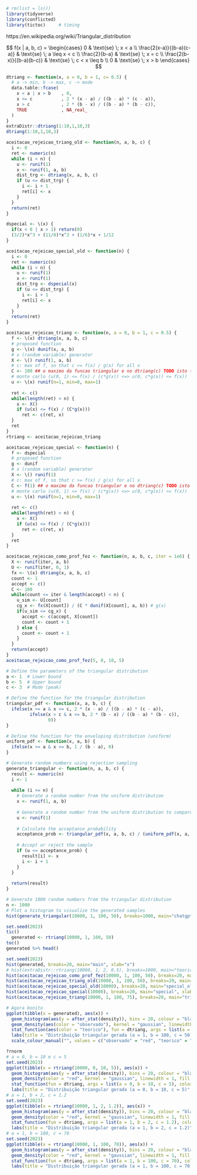 ```r
# rm(list = ls())
library(tidyverse)
library(conflicted)
library(tictoc)     # timing
```


https://en.wikipedia.org/wiki/Triangular_distribution

$$
f(x | a, b, c) = 
\begin{cases}
  0                         & \text{se} \; x < a \\
  \frac{2(x-a)}{(b-a)(c-a)} & \text{se} \; a \leq x < c \\
  \frac{2}{b-a}             & \text{se} \; x = c \\
  \frac{2(b-x)}{(b-a)(b-c)} & \text{se} \; c < x \leq b \\
  0                         & \text{se} \; x > b
\end{cases}
$$

```r
dtriang <- function(x, a = 0, b = 1, c= 0.5) {
  # a -> min, b -> max, c -> mode
  data.table::fcase(
    x < a | x > b    , 0,
    x <= c           , 2 * (x - a) / ((b - a) * (c - a)),
    x > c            , 2 * (b - x) / ((b - a) * (b - c)),
    TRUE             , NA_real_
  )
}
extraDistr::dtriang(1:10,1,10,3)
dtriang(1:10,1,10,3)
```

```r
aceitacao_rejeicao_triang_old <- function(n, a, b, c) {
  i <- 0
  ret <- numeric(n)
  while (i < n) {
    u <- runif(1)
    x <- runif(1, a, b)
    dist_trg <- dtriang(x, a, b, c)
    if (u <= dist_trg) {
      i <- i + 1
      ret[i] <- x
    }
  }
  return(ret)
}

dspecial <- \(x) {
  if(x < 0 | x > 1) return(0)
  (3/2)*x^3 + (11/8)*x^2 + (1/6)*x + 1/12
}

aceitacao_rejeicao_special_old <- function(n) {
  i <- 0
  ret <- numeric(n)
  while (i < n) {
    u <- runif(1)
    x <- runif(1)
    dist_trg <- dspecial(x)
    if (u <= dist_trg) {
      i <- i + 1
      ret[i] <- x
    }
  }
  return(ret)
}

aceitacao_rejeicao_triang <- function(n, a = 0, b = 1, c = 0.5) {
  f <- \(x) dtriang(x, a, b, c)
  # proposed function
  g <- \(x) dunif(x, a, b)
  # x (random variable) generator 
  X <- \() runif(1, a, b)
  # c: max of f, so that c >= f(x) / g(x) for all x
  C <- 100 ## o maximo da funcao triangular e no dtriang(c) TODO isto ta mal fsr pq se pusermos mais alto fica bem
  # monte carlo (u(0, 1) <= f(x) / (c*g(x)) <=> u(0, c*g(x)) <= f(x))
  u <- \(x) runif(n=1, min=0, max=1)
  
  ret <- c()
  while(length(ret) < n) {
    x <- X()
    if (u(x) <= f(x) / (C*g(x)))
      ret <- c(ret, x)
  }
  ret
}
rtriang <- aceitacao_rejeicao_triang

aceitacao_rejeicao_special <- function(n) {
  f <- dspecial
  # proposed function
  g <- dunif
  # x (random variable) generator 
  X <- \() runif(1)
  # c: max of f, so that c >= f(x) / g(x) for all x
  C <- f(1) ## o maximo da funcao triangular e no dtriang(c) TODO isto ta mal fsr pq se pusermos mais alto fica bem
  # monte carlo (u(0, 1) <= f(x) / (c*g(x)) <=> u(0, c*g(x)) <= f(x))
  u <- \(x) runif(n=1, min=0, max=1)
  
  ret <- c()
  while(length(ret) < n) {
    x <- X()
    if (u(x) <= f(x) / (C*g(x)))
      ret <- c(ret, x)
  }
  ret
}

aceitacao_rejeicao_como_prof_fez <- function(n, a, b, c, iter = 1e6) {
  X <- runif(iter, a, b)
  U <- runif(iter, 0, 1)
  fx <- \(x) dtriang(x, a, b, c)
  count <- 1
  accept <- c()
  C <- 100
  while(count <= iter & length(accept) < n) {
    u_sim <- U[count]
    cg_x <- fx(X[count]) / (C * dunif(X[count], a, b)) # g(x)
    if(u_sim <= cg_x) {
      accept <- c(accept, X[count])
      count <- count + 1
    } else {
      count <- count + 1
    }
  }
  return(accept)
}
aceitacao_rejeicao_como_prof_fez(5, 0, 10, 5)
```


```r
# Define the parameters of the triangular distribution
a <- 1  # Lower bound
b <- 5  # Upper bound
c <- 3  # Mode (peak)

# Define the function for the triangular distribution
triangular_pdf <- function(x, a, b, c) {
  ifelse(x >= a & x <= c, 2 * (x - a) / ((b - a) * (c - a)),
         ifelse(x > c & x <= b, 2 * (b - x) / ((b - a) * (b - c)),
                0))
}

# Define the function for the enveloping distribution (uniform)
uniform_pdf <- function(x, a, b) {
  ifelse(x >= a & x <= b, 1 / (b - a), 0)
}

# Generate random numbers using rejection sampling
generate_triangular <- function(n, a, b, c) {
  result <- numeric(n)
  i <- 1
  
  while (i <= n) {
    # Generate a random number from the uniform distribution
    x <- runif(1, a, b)
    
    # Generate a random number from the uniform distribution to compare with acceptance probability
    u <- runif(1)
    
    # Calculate the acceptance probability
    acceptance_prob <- triangular_pdf(x, a, b, c) / (uniform_pdf(x, a, b))
    
    # Accept or reject the sample
    if (u <= acceptance_prob) {
      result[i] <- x
      i <- i + 1
    }
  }
  
  return(result)
}

# Generate 1000 random numbers from the triangular distribution
n <- 1000
# Plot a histogram to visualize the generated samples
hist(generate_triangular(10000, 1, 100, 50), breaks=1000, main="chatgpt", xlab="x")
```


```r
set.seed(2023)
tic()
  generated <- rtriang(10000, 1, 100, 50)
toc()
generated %>% head()
```

```r
set.seed(2023)
hist(generated, breaks=20, main="main", xlab="x")
# hist(extraDistr::rtriang(10000, 1, 2, 0.5), breaks=1000, main="teorico", xlab="x")
hist(aceitacao_rejeicao_como_prof_fez(10000, 1, 100, 50), breaks=20, main="prof", xlab="x")
hist(aceitacao_rejeicao_triang_old(10000, 1, 100, 50), breaks=20, main="triang_old", xlab="x")
hist(aceitacao_rejeicao_special_old(10000), breaks=20, main="special_old", xlab="x")
hist(aceitacao_rejeicao_special(10000), breaks=20, main="special", xlab="x")
hist(aceitacao_rejeicao_triang(10000, 1, 100, 75), breaks=20, main="triang", xlab="x")
```


```r
# Agora bonito
ggplot(tibble(x = generated), aes(x)) + 
  geom_histogram(aes(y = after_stat(density)), bins = 20, colour = "black", fill = "white") +
  geom_density(aes(color = "observado"), kernel = "gaussian", linewidth = 1, fill = "red", alpha = 0.2) + 
  stat_function(aes(color = "teorico"), fun = dtriang, args = list(a = 1, b = 100, c = 50), linewidth = 1) +
  labs(title = "Distribuição triangular gerada (a = 1, b = 100, c = 50)", x = "x", y = "Densidade") + 
  scale_colour_manual("", values = c("observado" = "red", "teorico" = "blue"), guide = guide_legend())
```


```r
?rnorm
# a = 0, b = 10 e c = 5
set.seed(2023)
ggplot(tibble(x = rtriang(10000, 0, 10, 5)), aes(x)) + 
  geom_histogram(aes(y = after_stat(density)), bins = 20, colour = "black", fill = "white") +
  geom_density(color = "red", kernel = "gaussian", linewidth = 1, fill = "red", alpha = 0.25) + 
  stat_function(fun = dtriang, args = list(a = 0, b = 10, c = 5), color = "blue", linewidth = 1) +
  labs(title = "Distribuição triangular gerada (a = 0, b = 10, c = 5)", x = "x", y = "Densidade")
# a = 1, b = 2, c = 1.2
set.seed(2023)
ggplot(tibble(x = rtriang(10000, 1, 2, 1.2)), aes(x)) + 
  geom_histogram(aes(y = after_stat(density)), bins = 20, colour = "black", fill = "white") +
  geom_density(color = "red", kernel = "gaussian", linewidth = 1, fill = "red", alpha = 0.25) + 
  stat_function(fun = dtriang, args = list(a = 1, b = 2, c = 1.2), color = "blue", linewidth = 1) +
  labs(title = "Distribuição triangular gerada (a = 1, b = 2, c = 1.2)", x = "x", y = "Densidade")
# a = 1, b = 100, c = 70
set.seed(2023)
ggplot(tibble(x = rtriang(10000, 1, 100, 70)), aes(x)) + 
  geom_histogram(aes(y = after_stat(density)), bins = 20, colour = "black", fill = "white") +
  geom_density(color = "red", kernel = "gaussian", linewidth = 1, fill = "red", alpha = 0.25) + 
  stat_function(fun = dtriang, args = list(a = 1, b = 100, c = 70), color = "blue", linewidth = 1) +
  labs(title = "Distribuição triangular gerada (a = 1, b = 100, c = 70)", x = "x", y = "Densidade")

```